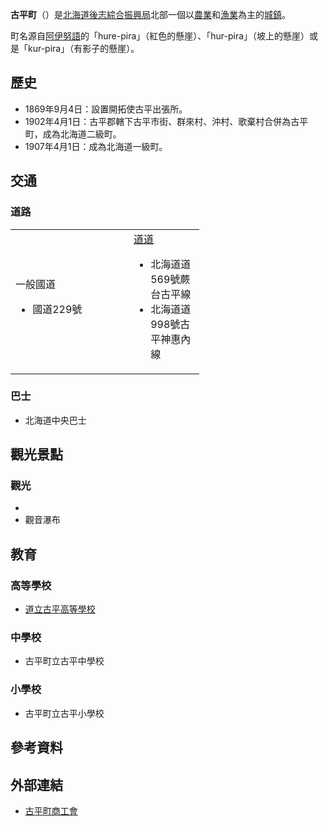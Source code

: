 {{日本町村
| 自治體名=古平
| 町村=町
| 圖像=[[File:古平家族旅行村スキー場.JPG|240px]]
| 圖像說明=[[古平家族旅行村滑雪場|古平家族旅行村滑雪場]]
| 町村章=[[File:Symbol_of_Furubira,_Hokkaido.svg|100px]]
| 日文原名=古平町
| 平假名=ふるびらちょう
| 羅馬字拼音=Furubira-chō
| 都道府縣=北海道
| 支廳=後志綜合振興局
| 郡=古平郡
| 編號=01406-1
| 面積=188.41
| 邊界未定=
| 人口=4,003|
| 統計時間=2007年12月31日
| 自治體=[[積丹町|積丹町]]、[[余市町|余市町]]、[[神惠內村|神惠內村]]、[[泊村|泊村]]、[[共和町|共和町]]、[[仁木町|仁木町]]
| 樹=
| 花=
| 鳥=
| 其他象徵物=
| 其他象徵=
| 首長=
| 卸任日期=
| 議員數=
| 郵遞區號=046-0192
| 所在地=古平郡古平町大字濱町40-4
| 電話號碼=135-42-2181
| 外部連結=http://www.town.furubira.hokkaido.jp/
| 經度=
| 緯度=
| 地圖=[[File:Furubira_in_Shiribeshi_Subprefecture.gif|250px]]
| 註記=人口：[http://www.pref.hokkaido.lg.jp/sk/tuk/900brr/index.htm 北海道官方網頁]
}}
'''古平町'''（{{jpn|j=古平町|hg=ふるびらちょう|rm=Furubira chō|f=y}}）是[[北海道|北海道]][[後志綜合振興局|後志綜合振興局]]北部一個以[[農業|農業]]和[[漁業|漁業]]為主的[[城鎮|城鎮]]。

町名源自[[阿伊努語|阿伊努語]]的「hure-pira」（紅色的懸崖）、「hur-pira」（坡上的懸崖）或是「kur-pira」（有影子的懸崖）。

==歷史==
* 1869年9月4日：設置開拓使古平出張所。
* 1902年4月1日：古平郡轄下古平市街、群來村、沖村、歌棄村合併為古平町，成為北海道二級町。
* 1907年4月1日：成為北海道一級町。

==交通==
===道路===

{| width="60%"
|-----
| valign="top" width="50%" |
;一般國道
* 國道229號
| valign="top" |
;[[都道府縣道|道道]]
* 北海道道569號蕨台古平線
* 北海道道998號古平神惠內線
|}

===巴士===
* 北海道中央巴士

==觀光景點==
===觀光===
* {{lang|ja|セタカムイ岩}}
* 觀音瀑布

==教育==
===高等學校===
* [https://web.archive.org/web/20071010041911/http://www.furubira.hokkaido-c.ed.jp/ 道立古平高等學校]

===中學校===
* 古平町立古平中學校

===小學校===
* 古平町立古平小學校

==參考資料==
{{reflist}}

==外部連結==
{{Commonscat|Furubira, Hokkaido}}
* {{Ja icon}}[https://web.archive.org/web/20080430023421/http://www3.ocn.ne.jp/~furusho/ 古平町商工會]

{{後志支廳}}
{{Authority control}}